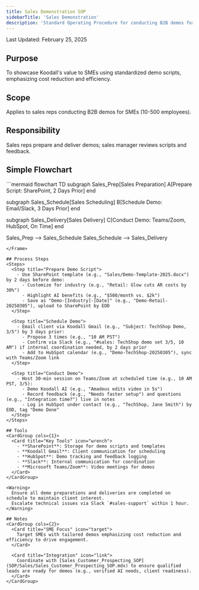 ```yaml
---
title: Sales Demonstration SOP
sidebarTitle: 'Sales Demonstration'
description: 'Standard Operating Procedure for conducting B2B demos for SMEs'
---
```


<Note>Last Updated: February 25, 2025</Note>

## Purpose
To showcase Koodall's value to SMEs using standardized demo scripts, emphasizing cost reduction and efficiency.

## Scope
Applies to sales reps conducting B2B demos for SMEs (10-500 employees).

## Responsibility
Sales reps prepare and deliver demos; sales manager reviews scripts and feedback.

## Simple Flowchart
<Frame>
```mermaid
flowchart TD
  subgraph Sales_Prep[Sales Preparation]
    A[Prepare Script: SharePoint, 2 Days Prior]
  end

  subgraph Sales_Schedule[Sales Scheduling]
    B[Schedule Demo: Email/Slack, 3 Days Prior]
  end

  subgraph Sales_Delivery[Sales Delivery]
    C[Conduct Demo: Teams/Zoom, HubSpot, On Time]
  end

  Sales_Prep --> Sales_Schedule
  Sales_Schedule --> Sales_Delivery
```
</Frame>

## Process Steps
<Steps>
  <Step title="Prepare Demo Script">
    - Use SharePoint template (e.g., "Sales/Demo-Template-2025.docx") by 2 days before demo:
      - Customize for industry (e.g., "Retail: Glow cuts AR costs by 30%")
      - Highlight AI benefits (e.g., "$500/month vs. $2k")
      - Save as "Demo-[Industry]-[Date]" (e.g., "Demo-Retail-20250305"), upload to SharePoint by EOD
  </Step>
  
  <Step title="Schedule Demo">
    - Email client via Koodall Gmail (e.g., "Subject: TechShop Demo, 3/5") by 3 days prior:
      - Propose 3 times (e.g., "10 AM PST")
      - Confirm via Slack (e.g., "#sales: TechShop demo set 3/5, 10 AM") if internal coordination needed, by 2 days prior
      - Add to HubSpot calendar (e.g., "Demo-TechShop-20250305"), sync with Teams/Zoom link
  </Step>
  
  <Step title="Conduct Demo">
    - Host 30-min session on Teams/Zoom at scheduled time (e.g., 10 AM PST, 3/5):
      - Demo Koodall AI (e.g., "Amadeus edits video in 5s")
      - Record feedback (e.g., "Needs faster setup") and questions (e.g., "Integration time?") live in notes
      - Log in HubSpot under contact (e.g., "TechShop, Jane Smith") by EOD, tag "Demo Done"
  </Step>
</Steps>

## Tools
<CardGroup cols={1}>
  <Card title="Key Tools" icon="wrench">
    - **SharePoint**: Storage for demo scripts and templates
    - **Koodall Gmail**: Client communication for scheduling
    - **HubSpot**: Demo tracking and feedback logging
    - **Slack**: Internal communication for coordination
    - **Microsoft Teams/Zoom**: Video meetings for demos
  </Card>
</CardGroup>

<Warning>
  Ensure all demo preparations and deliveries are completed on schedule to maintain client interest. 
  Escalate technical issues via Slack `#sales-support` within 1 hour.
</Warning>

## Notes
<CardGroup cols={2}>
  <Card title="SME Focus" icon="target">
    Target SMEs with tailored demos emphasizing cost reduction and efficiency to drive engagement.
  </Card>
  
  <Card title="Integration" icon="link">
    Coordinate with [Sales_Customer_Prospecting_SOP](SOP/Sales/Sales_Customer_Prospecting_SOP.mdx) to ensure qualified leads are ready for demos (e.g., verified AI needs, client readiness).
  </Card>
</CardGroup>